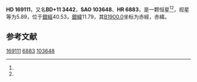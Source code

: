 {{Starbox begin
| name = HD 169111
}}
{{Starbox observe
| epoch = [[J2000.0|J2000.0]]
| constell = {{星座名待查}}<ref name=SIMBAD>{{cite web
 | url=http://simbad.u-strasbg.fr/simbad/sim-id?Ident=HR+6883
 | title =Pulsating variable Star
 | publisher=Centre de Données astronomiques de Strasbourg
 | work=SIMBAD
 | accessdate=2012-07-13}}</ref><ref name=DATA>{{cite web
 | url=http://vizier.u-strasbg.fr/viz-bin/VizieR-5?-out.add=.&-source=5050&-corr=PK=HR&-out.max=9999&HR=6883
 | title=VizieR Detailed Page
 | accessdate=2012-07-13
 | archive-date=2016-03-05
 | archive-url=https://web.archive.org/web/20160305044844/http://vizier.u-strasbg.fr/viz-bin/VizieR-5?-out.add=.&-source=5050&-corr=PK=HR&-out.max=9999&HR=6883
 | dead-url=no
 }}</ref>
| 星官 = 
| ra = {{RA|18|22|35.3}}<ref name=SIMBAD /><ref name=DATA />
| dec = {{DEC|+12|1|44}}<ref name=SIMBAD /><ref name=DATA />
| appmag_v = 5.89<ref name=SIMBAD /><ref name=DATA />
}}
{{Starbox character
| class = A2V<ref name=SIMBAD /><ref name=DATA />
| b-v = 0.04<ref name=SIMBAD /><ref name=DATA />
| u-b = 0.08<ref name=SIMBAD /><ref name=DATA />
| r-i = <ref name=SIMBAD /><ref name=DATA />
| variable = 
}}
{{Starbox astrometry
| radial_v = 0.08
| prop_mo_ra = -55
| parallax = 
| p_error = 
}}
{{Starbox catalog
| names =BD+11 3442，[[SAO星表|SAO]] 103648，[[HD星表|HD]] 169111，[[HR星表|HR]] 6883}}
{{Starbox reference |Simbad=HR+6883}}
{{Starbox end}}

'''HD 169111'''，又名'''BD+11 3442'''，'''SAO 103648'''、'''HR 6883'''，是一颗恒星<ref name=SIMBAD /><ref name=DATA />，视星等为5.89，位于[[銀道座標系|銀經]]40.53，[[銀道座標系|銀緯]]11.79，其[[B1900.0|B1900.0]]坐标为赤經{{RA|18|17|56.1}}，赤緯{{DEC|+11|11.79|48}}。

== 参考文献 ==
{{reflist}}

{{star-stub}}

[[Category:HD和HDE天體|169111]]
[[Category:HR天體|6883]]
[[Category:SAO天體|103648]]